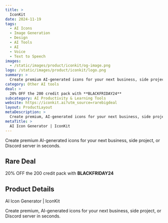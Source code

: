 ```yaml
---
title: >
  IconKit
date: 2024-11-19
tags:
  - AI Icons
  - Image Generation
  - Design
  - AI Tools
  - AI
  - Voice
  - Text to Speech
images:
  - /static/images/product/iconkit/og-image.png
logo: /static/images/product/iconkit/logo.png
summary: >
  Create premium AI-generated icons for your next business, side project, or Discord server in seconds.
category: Other AI tools
deal: >
  20% OFF the 200 credit pack with **BLACKFRIDAY24**
subcategory: AI Productivity & Learning Tools
website: https://iconkit.ai?utm_source=rarebigdeal
layout: ProductLayout
metaDescription: >
  Create premium, AI-generated icons for your next business, side project, or Discord server in seconds.
metaTitle: >
  AI Icon Generator | IconKit
---
```

Create premium AI-generated icons for your next business, side project, or Discord server in seconds.

## Rare Deal

20% OFF the 200 credit pack with **BLACKFRIDAY24**
## Product Details
AI Icon Generator | IconKit

Create premium, AI-generated icons for your next business, side project, or Discord server in seconds.
